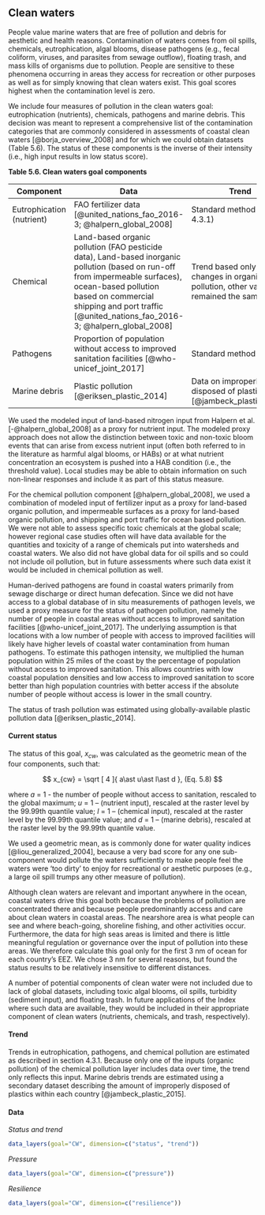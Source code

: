 ## Clean waters

People value marine waters that are free of pollution and debris for aesthetic and health reasons. Contamination of waters comes from oil spills, chemicals, eutrophication, algal blooms, disease pathogens (e.g., fecal coliform, viruses, and parasites from sewage outflow), floating trash, and mass kills of organisms due to pollution. People are sensitive to these phenomena occurring in areas they access for recreation or other purposes as well as for simply knowing that clean waters exist. This goal scores highest when the contamination level is zero.

We include four measures of pollution in the clean waters goal: eutrophication (nutrients), chemicals, pathogens and marine debris. This decision was meant to represent a comprehensive list of the contamination categories that are commonly considered in assessments of coastal clean waters [@borja_overview_2008] and for which we could obtain datasets (Table 5.6). The status of these components is the inverse of their intensity (i.e., high input results in low status score).

**Table 5.6. Clean waters goal components**


Component | Data |Trend
----------------- | ---------------------------------- |-------------------------
Eutrophication (nutrient) | FAO fertilizer data [@united_nations_fao_2016-3; @halpern_global_2008]| Standard method (section 4.3.1)
Chemical | Land-based organic pollution (FAO pesticide data), Land-based inorganic pollution (based on run-off from impermeable surfaces), ocean-based pollution based on commercial shipping and port traffic [@united_nations_fao_2016-3; @halpern_global_2008] | Trend based only on changes in organic pollution, other variables remained the same
Pathogens | Proportion of population without access to improved sanitation facilities [@who-unicef_joint_2017] | Standard method
Marine debris | Plastic pollution [@eriksen_plastic_2014] | Data on improperly disposed of plastics [@jambeck_plastic_2015]

We used the modeled input of land-based nitrogen input from Halpern et al. [-@halpern_global_2008] as a proxy for nutrient input. The modeled proxy approach does not allow the distinction between toxic and non-toxic bloom events that can arise from excess nutrient input (often both referred to in the literature as harmful algal blooms, or HABs) or at what nutrient concentration an ecosystem is pushed into a HAB condition (i.e., the threshold value). Local studies may be able to obtain information on such non-linear responses and include it as part of this status measure.  

For the chemical pollution component [@halpern_global_2008], we used a combination of modeled input of fertilizer input as a proxy for land-based organic pollution, and impermeable surfaces as a proxy for land-based organic pollution, and shipping and port traffic for ocean based pollution.  We were not able to assess specific toxic chemicals at the global scale; however regional case studies often will have data available for the quantities and toxicity of a range of chemicals put into watersheds and coastal waters. We also did not have global data for oil spills and so could not include oil pollution, but in future assessments where such data exist it would be included in chemical pollution as well. 

Human-derived pathogens are found in coastal waters primarily from sewage discharge or direct human defecation. Since we did not have access to a global database of in situ measurements of pathogen levels, we used a proxy measure for the status of pathogen pollution, namely the number of people in coastal areas without access to improved sanitation facilities [@who-unicef_joint_2017]. The underlying assumption is that locations with a low number of people with access to improved facilities will likely have higher levels of coastal water contamination from human pathogens. To estimate this pathogen intensity, we multiplied the human population within 25 miles of the coast by the percentage of population without access to improved sanitation. This allows countries with low coastal population densities and low access to improved sanitation to score better than high population countries with better access if the absolute number of people without access is lower in the small country.

The status of trash pollution was estimated using globally-available plastic pollution data  [@eriksen_plastic_2014]. 

#### Current status
The status of this goal, $x_{cw}$, was calculated as the geometric mean of the four components, such that:

$$
x_{cw} = \sqrt [ 4 ]{ a\ast u\ast l\ast d },  (Eq. 5.8)
$$

where $a$ = 1 - the number of people without access to sanitation, rescaled to the global maximum; $u$ = 1 – (nutrient input), rescaled at the raster level by the 99.99th quantile value; $l$ = 1 – (chemical input), rescaled at the raster level by the 99.99th quantile value; and $d$ = 1 – (marine debris), rescaled at the raster level by the 99.99th quantile value. 

We used a geometric mean, as is commonly done for water quality indices [@liou_generalized_2004], because a very bad score for any one sub-component would pollute the waters sufficiently to make people feel the waters were ‘too dirty’ to enjoy for recreational or aesthetic purposes (e.g., a large oil spill trumps any other measure of pollution).

Although clean waters are relevant and important anywhere in the ocean, coastal waters drive this goal both because the problems of pollution are concentrated there and because people predominantly access and care about clean waters in coastal areas. The nearshore area is what people can see and where beach-going, shoreline fishing, and other activities occur. Furthermore, the data for high seas areas is limited and there is little meaningful regulation or governance over the input of pollution into these areas. We therefore calculate this goal only for the first 3 nm of ocean for each country’s EEZ. We chose 3 nm for several reasons, but found the status results to be relatively insensitive to different distances. 

A number of potential components of clean water were not included due to lack of global datasets, including toxic algal blooms, oil spills, turbidity (sediment input), and floating trash. In future applications of the Index where such data are available, they would be included in their appropriate component of clean waters (nutrients, chemicals, and trash, respectively).

#### Trend
Trends in eutrophication, pathogens, and chemical pollution are estimated as described in section 4.3.1. Because only one of the inputs (organic pollution) of the chemical pollution layer includes data over time, the trend only reflects this input.  Marine debris trends are estimated using a secondary dataset describing the amount of improperly disposed of plastics within each country [@jambeck_plastic_2015].

#### Data
_Status and trend_

```r
data_layers(goal="CW", dimension=c("status", "trend"))
```

_Pressure_

```r
data_layers(goal="CW", dimension=c("pressure"))
```

_Resilience_

```r
data_layers(goal="CW", dimension=c("resilience"))

```


 